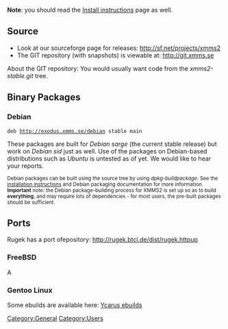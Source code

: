 {{Navbar}}

'''Note''': you should read the [[Install instructions]] page as well.

== Source ==
* Look at our sourceforge page for releases: http://sf.net/projects/xmms2
* The GIT repository (with snapshots) is viewable at: http://git.xmms.se

About the GIT repository: You would usually want code from the ''xmms2-stable.git'' tree.

== Binary Packages ==

=== Debian ===
 deb http://exodus.xmms.se/debian stable main

These packages are built for ''Debian sarge'' (the current stable release) but work on ''Debian sid'' just as well.  Use of the packages on Debian-based distributions such as ''Ubuntu'' is untested as of yet.  We would like to hear your reports.

<small>Debian packages can be built using the source tree by using ''dpkg-buildpackage''. See the [[Install instructions | installation instructions]] and Debian packaging documentation for more information. '''Important''' note: the Debian package-building process for XMMS2 is set up so as to build '''everything''', and may require lots of dependencies - for most users, the pre-built packages should be sufficient.</small>

== Ports ==


Rugek has a port ofepository: http://rugek.btcl.de/dist/rugek.httpup

=== FreeBSD ===

A

=== Gentoo Linux ===

Some ebuilds are available here: [http://www.zugaina.org/gentoo/media-sound.html.en Ycarus ebuilds]
[[Category:General]]
[[Category:Users]]